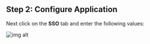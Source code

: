 ## Step 2: Configure Application

Next click on the **SSO** tab and enter the following values:

<div className='flex flex-col gap-4'>
  <div>
    <InputWithCopyButton text={idpEntityId} label='IdP Entity ID' />
  </div>
  <div>
    <InputWithCopyButton text={spConfig.entityId} label='SP Entity ID' />
  </div>
  <div>
    <InputWithCopyButton text={spConfig.acsUrl} label='ACS URL' />
  </div>
</div>

<AdvancedSPConfigLink />

![img alt](https://boxyhq.com/assets/images/3-8cc83f98de1cf2a1f591be8b11882130.png)

<Footer />

